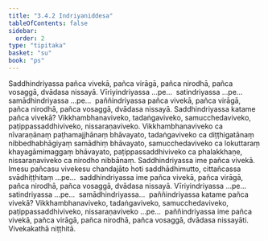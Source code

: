 ```yaml
---
title: "3.4.2 Indriyaniddesa"
tableOfContents: false
sidebar:
  order: 2
type: "tipitaka"
basket: "su"
book: "ps"
---
```



<DynamicBreadcrumb />

<Division number="27" book="ps" bookNo="26" page="321">

<Paragraph number="1850" book="ps">
Saddhindriyassa pañca vivekā, pañca virāgā, pañca nirodhā, pañca vosaggā, dvādasa nissayā. Vīriyindriyassa …pe…  satindriyassa …pe…  samādhindriyassa …pe…  paññindriyassa pañca vivekā, pañca virāgā, pañca nirodhā, pañca vosaggā, dvādasa nissayā.
</Paragraph>

<Paragraph number="1851" book="ps">
<Emphasis>Saddhindriyassa katame pañca vivekā?</Emphasis> Vikkhambhanaviveko, tadaṅgaviveko, samucchedaviveko, paṭippassaddhiviveko, nissaraṇaviveko. Vikkhambhanaviveko ca nīvaraṇānaṃ paṭhamajjhānaṃ bhāvayato, tadaṅgaviveko ca diṭṭhigatānaṃ nibbedhabhāgiyaṃ samādhiṃ bhāvayato, samucchedaviveko ca lokuttaraṃ khayagāmimaggaṃ bhāvayato, paṭippassaddhiviveko ca phalakkhaṇe, nissaraṇaviveko ca nirodho nibbānaṃ. Saddhindriyassa ime pañca vivekā. Imesu pañcasu vivekesu chandajāto hoti saddhādhimutto, cittañcassa svādhiṭṭhitaṃ …pe…  saddhindriyassa ime pañca vivekā, pañca virāgā, pañca nirodhā, pañca vosaggā, dvādasa nissayā.
</Paragraph>

<Paragraph number="1852" book="ps">
Vīriyindriyassa …pe…  satindriyassa …pe…  samādhindriyassa…  paññindriyassa katame pañca vivekā? Vikkhambhanaviveko, tadaṅgaviveko, samucchedaviveko, paṭippassaddhiviveko, nissaraṇaviveko …pe…  paññindriyassa ime pañca vivekā, pañca virāgā, pañca nirodhā, pañca vosaggā, dvādasa nissayāti.

</Paragraph>
</Division>

<Paragraph number="1853" type="center" book="ps">
Vivekakathā niṭṭhitā.
</Paragraph>